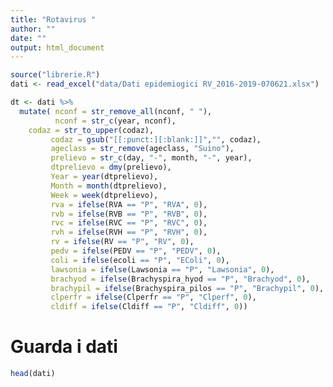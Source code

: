 ```yaml
---
title: "Rotavirus "
author: ""
date: ""
output: html_document
---
```

   
```r
source("librerie.R")
dati <- read_excel("data/Dati epidemiogici RV_2016-2019-070621.xlsx")

dt <- dati %>% 
  mutate( nconf = str_remove_all(nconf, " "),
          nconf = str_c(year, nconf), 
    codaz = str_to_upper(codaz), 
         codaz = gsub("[[:punct:][:blank:]]","", codaz), 
         ageclass = str_remove(ageclass, "Suino"), 
         prelievo = str_c(day, "-", month, "-", year), 
         dtprelievo = dmy(prelievo), 
         Year = year(dtprelievo), 
         Month = month(dtprelievo), 
         Week = week(dtprelievo), 
         rva = ifelse(RVA == "P", "RVA", 0),
         rvb = ifelse(RVB == "P", "RVB", 0), 
         rvc = ifelse(RVC == "P", "RVC", 0), 
         rvh = ifelse(RVH == "P", "RVH", 0),
         rv = ifelse(RV == "P", "RV", 0), 
         pedv = ifelse(PEDV == "P", "PEDV", 0),
         coli = ifelse(ecoli == "P", "EColi", 0), 
         lawsonia = ifelse(Lawsonia == "P", "Lawsonia", 0), 
         brachyod = ifelse(Brachyspira_hyod == "P", "Brachyod", 0),
         brachypil = ifelse(Brachyspira_pilos == "P", "Brachypil", 0), 
         clperfr = ifelse(Clperfr == "P", "Clperf", 0),
         cldiff = ifelse(Cldiff == "P", "Cldiff", 0))
```


# Guarda i dati

```r
head(dati)
```

